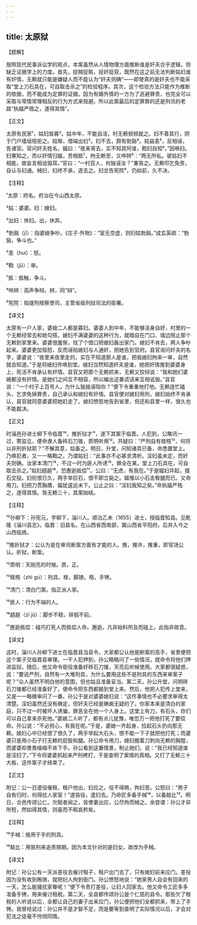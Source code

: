 ```yaml
---
---
---
```

title: 太原狱
---




【题解】


按照现代民事诉讼学的观点，本案虽然从人情物理方面推断谁是奸夫合乎逻辑，但缺乏证据学上的力度。首先，捉贼捉赃，捉奸捉双，既然在这之前无法判断姑妇谁有奸情，无赖就只能是嫌疑人而不能认为“奸夫则确”——即使真的是奸夫也不能采取“堂上刀石具在，可自取击杀之”的检验程序。其次，这个检验方法只能作为推断的依据，而不能成为定罪的证据。因为有婚外情的一方为了逃避罪责，也完全可以采取与常情常理相反的行为方式来规避。所以此案最后的定罪靠的还是刑讯的老路“执媪严梏之，遂得其情”。


【正文】

太原有民家¹，姑妇皆寡²。姑中年，不能自洁，村无赖频频就之。妇不善其行，阴于门户墙垣阻拒之。姑惭，借端出妇³。妇不去，颇有勃谿⁴。姑益恚⁵，反相诬，告诸官。官问奸夫姓名，媪曰：“夜来宵去，实不知其阿谁，鞫妇自知⁶。”因唤妇。妇果知之，而以奸情归媪，苦相抵⁷。拘无赖至，又哗辨⁸：“两无所私。彼姑妇不相能，故妄言相诋毁耳。”官曰：“一村百人，何独诬汝？”重笞之。无赖叩乞免责，自认与妇通。械妇，妇终不承，逐去之。妇忿告宪院⁹，仍如前，久不决。

【注释】


¹太原：府名。府治在今山西太原。

²姑：婆婆。妇：媳妇。

³出妇：休妇。出，休弃。

⁴勃谿（jī）：指婆媳争吵。《庄子·外物》：“室无空虚，则妇姑勃谿。”成玄英疏：“勃谿，争斗也。”

⁵恚（huì）：怒。

⁶鞫（jū）：审。

⁷抵：抵触，争斗。

⁸哗辨：高声争辩。辨，同“辩”。

⁹宪院：指提刑按察使司，主管省级刑狱司法的衙署。





【译文】


太原有一户人家，婆媳二人都是寡妇。婆婆人到中年，不能够洁身自好，村里的一个无赖经常去和她勾搭。媳妇不满婆婆的这种行为，就暗自在门口、墙边阻止那个无赖到家里来。婆婆很羞惭，找了个借口把媳妇轰出家门。媳妇不肯去，两人争吵起来。婆婆更加恼怒，反而诬陷媳妇与人通奸，把她告到官府。县官询问奸夫的名字，婆婆说：“夜里来夜里走的，实在不知道那人是谁，把我媳妇拘来一审，自然就会知道。”于是将媳妇传唤到堂。媳妇当然知道奸夫是谁，她把奸情推到婆婆身上，死活不肯承认有奸情。县官又把那个无赖抓来，无赖又狡辩说：“我和她们婆媳都没有奸情。是她们之间互不相容，所以编出这番谎话来互相诋毁。”县官说：“一个村子上百号人，为什么独独诬陷你？”便下令重重地打他。无赖连忙磕头，乞求免掉罪责，自己承认和媳妇有奸情。县官便对媳妇用刑，媳妇始终不肯承认，县官就同意婆婆把她赶走了。媳妇愤怒地告到省里，但还和县里一样，很久也不能裁决。


【正文】

时淄邑孙进士柳下令临晋¹⁰，推折狱才¹¹，遂下其案于临晋。人犯到，公略讯一过，寄监讫，便命隶人备砖石刀锥，质明听用¹²。共疑曰：“严刑自有桎梏¹³，何将以非刑折狱耶？”不解其意，姑备之。明日，升堂，问知诸具已备，命悉置堂上。乃唤犯者，又一一略鞫之。乃谓姑妇：“此事亦不必甚求清析。淫妇虽未定，而奸夫则确。汝家本清门¹⁴，不过一时为匪人所诱¹⁵，罪全在某。堂上刀石具在，可自取击杀之。”姑妇趦趄¹⁶，恐邂逅抵偿¹⁷。公曰：“无虑，有我在。”于是媪妇并起，掇石交投。妇衔恨已久，两手举巨石，恨不即立毙之。媪惟以小石击臀腿而已。又命用刀。妇把刀贯胸膺，媪犹逡巡未下。公止之曰：“淫妇我知之矣。”命执媪严梏之，遂得其情。笞无赖三十，其案始结。

【注释】


¹⁰孙柳下：孙宪元，字柳下，淄川人。顺治乙未（1655）进士，授临晋知县。见乾隆《淄川县志》。临晋：旧县名。在山西省西南部，属山西省平阳府。后并入今之山西临猗。

¹¹推折狱才：公认为是在审讯断案方面有才能的人。推，推许，推重，即官场公认。折狱，断案。

¹²质明：天刚亮的时候。质，正。

¹³桎梏（zhì gù）：刑具。桎，脚镣。梏，手铐。

¹⁴清门：清白门第。指正派人家。

¹⁵匪人：行为不端的人。

¹⁶趦趄（zī jū）：脚步不稳，徘徊不前。

¹⁷邂逅抵偿：碰巧打死人而抵偿人命。邂逅，凡非始料所及而碰上。此指非故意。





【译文】


这时，淄川人孙柳下进士在临晋县当县令，大家都公认他是断案的高手，省里便把这个案子交临晋县审理。一干人犯押到，孙公略略问了一些情况，就命令将他们押进监狱，随后，他又命令衙役准备好砖石刀锥，天亮后听候使用。大家都很疑惑，说：“要说严刑，自然有一大堆刑具，为什么要用这些不是刑具的东西来审案子呢？”众人虽然不明白他的意图，但也姑且准备妥当。第二天，孙公升堂，问明砖石刀锥都已经准备好了，便命令把东西都搬到堂上来。然后，他把人犯传上堂来，又是一一略微审问了一番。孙公于是对婆婆媳妇说：“这件事情也不必要求审得太清楚。淫妇虽然还没有确定，但奸夫已经是确凿无疑的了。你家本来是清白的家庭，只不过一时被坏人诱骗，罪恶全在他一个人身上。这堂上有刀，有石头，你们可以自己拿来杀死他。”婆媳二人听了，都有点儿犹豫，唯恐万一把他打死了要偿命。孙公说：“不必担心，有我在呢。”于是，婆媳一齐起身，捡起石头扔向那无赖。媳妇心中已经恨了很久了，两手举起大石头，恨不能一下子就把他打死；而婆婆只是用小石子打无赖的屁股和腿。孙公命令用刀，媳妇握着刀刺向无赖的胸膛，而婆婆却畏畏缩缩不肯下手。孙公看到这番情景，制止她们，说：“我已经知道谁是淫妇了。”下令将婆婆抓起来严刑拷打，于是查明了案情的真相。又打了无赖三十大板，这件案子才结束了。


【正文】

附记：公一日遣役催租，租户他出，妇应之。役不得贿，拘妇至。公怒曰：“男子自有归时，何得扰人家室！”遂笞役，遣妇去。乃命匠多备手械¹⁸，以备敲比¹⁹。明日，合邑传颂公仁。欠赋者闻之，皆使妻出应，公尽拘而械之。余尝谓：孙公才非所短，然如得其情，则喜而不暇哀矜矣。

【注释】


¹⁸手械：施用于手的刑具。

¹⁹敲比：用笞刑来追责限期。因为本文针对的是妇女，故改为手械。





【译文】


附记：孙公公有一天派差役去催讨租子，租户出门去了，只有媳妇前来应门。差役因为没有收到贿赂，就把妇人拘到衙门。孙公愤怒地说：“她家男人自会有回来的一天，怎么能骚扰家眷呢！”便下令责打差役，让妇人回家去。他又命令工匠多多准备手铐，用来催讨租税。第二天，全县都传颂孙公是个仁慈的县令。那些欠了租税的人听说以后，全都让自己的妻子出来应门，孙公便把他们全都抓来，带上了手铐。我曾经说过：孙公并不是才智不足，而是要等到查明了实际情况以后，才会对犯法之徒毫不怜悯同情。